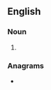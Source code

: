 ==English==

===Noun===
{{head|en|noun plural form}}

# {{plural of|proclamation|lang=en}}

===Anagrams===
* {{anagrams|en|a=aacilmnooprst|prolactinomas}}